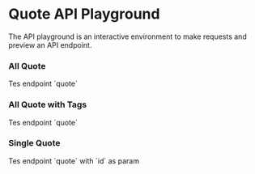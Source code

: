 
# Quote API Playground

The API playground is an interactive environment to make requests and preview an API endpoint.

### All Quote

<ApiPlayground method="GET" endpoint="quote">
	Tes endpoint `quote`
</ApiPlayground>

### All Quote with Tags

<ApiPlayground method="GET" endpoint="quote/with-tags">
	Tes endpoint `quote`
</ApiPlayground>

### Single Quote

<ApiPlayground method="GET" endpoint="quote" param={true} paramName="id">
	Tes endpoint `quote` with `id` as param
</ApiPlayground>